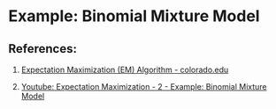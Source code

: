 # Example: Binomial Mixture Model






## References: 

1. [Expectation Maximization (EM) Algorithm - colorado.edu](https://www.colorado.edu/amath/sites/default/files/attached-files/em_algorithm.pdf) 

2. [Youtube: Expectation Maximization - 2 - Example: Binomial Mixture Model](https://www.youtube.com/watch?v=J24CifymPbo&t=512s)



